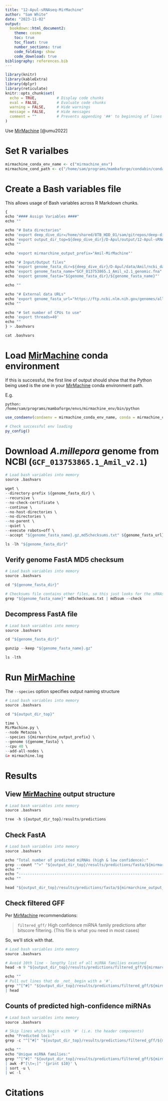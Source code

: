 ```yaml
---
title: "12-Apul-sRNAseq-MirMachine"
author: "Sam White"
date: "2023-11-02"
output: 
  bookdown::html_document2:
    theme: cosmo
    toc: true
    toc_float: true
    number_sections: true
    code_folding: show
    code_download: true
bibliography: references.bib
---
```


```r
library(knitr)
library(kableExtra)
library(dplyr)
library(reticulate)
knitr::opts_chunk$set(
  echo = TRUE,         # Display code chunks
  eval = FALSE,        # Evaluate code chunks
  warning = FALSE,     # Hide warnings
  message = FALSE,     # Hide messages
  comment = ""         # Prevents appending '##' to beginning of lines in code output
)
```

Use [MirMachine](https://github.com/sinanugur/MirMachine) [@umu2022]

# Set R varialbes
```r
mirmachine_conda_env_name <- c("mirmachine_env")
mirmachine_cond_path <- c("/home/sam/programs/mambaforge/condabin/conda")
```


# Create a Bash variables file

This allows usage of Bash variables across R Markdown chunks.

```r
{
echo "#### Assign Variables ####"
echo ""

echo "# Data directories"
echo 'export deep_dive_dir=/home/shared/8TB_HDD_01/sam/gitrepos/deep-dive'
echo 'export output_dir_top=${deep_dive_dir}/D-Apul/output/12-Apul-sRNAseq-MirMachine'
echo ""

echo 'export mirmarchine_output_prefix="Amil-MirMachine"'

echo "# Input/Output files"
echo 'export genome_fasta_dir=${deep_dive_dir}/D-Apul/data/Amil/ncbi_dataset/data/GCF_013753865.1'
echo 'export genome_fasta_name="GCF_013753865.1_Amil_v2.1_genomic.fna"'
echo 'export genome_fasta="${genome_fasta_dir}/${genome_fasta_name}"'

echo ""

echo "# External data URLs"
echo 'export genome_fasta_url="https://ftp.ncbi.nlm.nih.gov/genomes/all/GCF/013/753/865/GCF_013753865.1_Amil_v2.1/"'
echo ""

echo "# Set number of CPUs to use"
echo 'export threads=40'
echo ""
} > .bashvars

cat .bashvars
```

# Load [MirMachine](https://github.com/sinanugur/MirMachine) conda environment

If this is successful, the first line of output should show that the Python being used
is the one in your [MirMachine](https://github.com/sinanugur/MirMachine) conda environment path.

E.g.

`python:         /home/sam/programs/mambaforge/envs/mirmachine_env/bin/python`
```r
use_condaenv(condaenv = mirmachine_conda_env_name, conda = mirmachine_cond_path)

# Check successful env loading
py_config()
```

# Download _A.millepora_ genome from NCBI (`GCF_013753865.1_Amil_v2.1`)
```r
# Load bash variables into memory
source .bashvars

wget \
--directory-prefix ${genome_fasta_dir} \
--recursive \
--no-check-certificate \
--continue \
--no-host-directories \
--no-directories \
--no-parent \
--quiet \
--execute robots=off \
--accept "${genome_fasta_name}.gz,md5checksums.txt" ${genome_fasta_url}

ls -lh "${genome_fasta_dir}"
```


## Verify genome FastA MD5 checksum
```r
# Load bash variables into memory
source .bashvars

cd "${genome_fasta_dir}"

# Checksums file contains other files, so this just looks for the sRNAseq files.
grep "${genome_fasta_name}" md5checksums.txt | md5sum --check
```

## Decompress FastA file
```r
# Load bash variables into memory
source .bashvars

cd "${genome_fasta_dir}"

gunzip --keep "${genome_fasta_name}.gz"

ls -lth
```


# Run [MirMachine](https://github.com/sinanugur/MirMachine)

The `--species` option specifies output naming structure
```r
# Load bash variables into memory
source .bashvars

cd "${output_dir_top}"

time \
MirMachine.py \
--node Metazoa \
--species ${mirmarchine_output_prefix} \
--genome ${genome_fasta} \
--cpu 40 \
--add-all-nodes \
&> mirmachine.log
```

# Results

## View [MirMachine](https://github.com/sinanugur/MirMachine) output structure
```r
# Load bash variables into memory
source .bashvars

tree -h ${output_dir_top}/results/predictions
```

## Check FastA
```r
# Load bash variables into memory
source .bashvars

echo "Total number of predicted miRNAs (high & low confidence):"
grep --count "^>" "${output_dir_top}/results/predictions/fasta/${mirmarchine_output_prefix}.PRE.fasta"
echo ""
echo "----------------------------------------------------------------------------------"
echo ""

head "${output_dir_top}/results/predictions/fasta/${mirmarchine_output_prefix}.PRE.fasta"
```
## Check filtered GFF
Per [MirMachine](https://github.com/sinanugur/MirMachine) recommendations:

> `filtered_gff/` High confidence miRNA family predictions after bitscore filtering. (This file is what you need in most cases)

So, we'll stick with that.
```r
# Load bash variables into memory
source .bashvars

# Avoid 10th line - lengthy list of all miRNA families examined
head -n 9 "${output_dir_top}/results/predictions/filtered_gff/${mirmarchine_output_prefix}.PRE.gff"

echo ""
# Pull out lines that do _not_ begin with a '#'.
grep "^[^#]" "${output_dir_top}/results/predictions/filtered_gff/${mirmarchine_output_prefix}.PRE.gff" \
| head

```

## Counts of predicted high-confidence miRNAs
```r
# Load bash variables into memory
source .bashvars

# Skip lines which begin with '#' (i.e. the header components)
echo "Predicted loci:"
grep -c "^[^#]" "${output_dir_top}/results/predictions/filtered_gff/${mirmarchine_output_prefix}.PRE.gff"

echo ""
echo "Unique miRNA families:"
grep "^[^#]" "${output_dir_top}/results/predictions/filtered_gff/${mirmarchine_output_prefix}.PRE.gff" \
| awk -F"[\t=;]" '{print $10}' \
| sort -u \
| wc -l
```

# Citations
